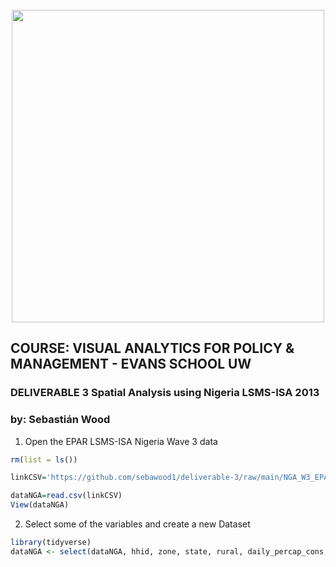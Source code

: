 
<br> 
<center><img src="http://i.imgur.com/sSaOozN.png" width="500"></center>

## COURSE: VISUAL ANALYTICS FOR POLICY & MANAGEMENT  - EVANS SCHOOL UW
### DELIVERABLE 3 Spatial Analysis using Nigeria LSMS-ISA 2013 
### by: Sebastián Wood

1. Open the EPAR LSMS-ISA Nigeria Wave 3 data
```r
rm(list = ls())

linkCSV='https://github.com/sebawood1/deliverable-3/raw/main/NGA_W3_EPAR.csv'

dataNGA=read.csv(linkCSV)
View(dataNGA)

```

2. Select some of the variables and create a new Dataset
```r

library(tidyverse)
dataNGA <- select(dataNGA, hhid, zone, state, rural, daily_percap_cons, months_food_insec)
```






